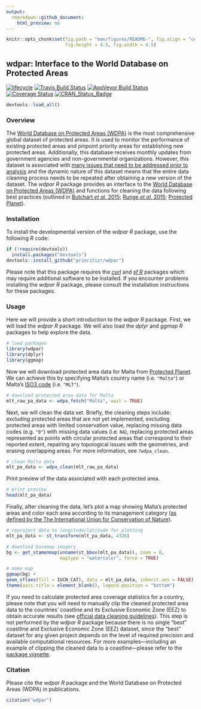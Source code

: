 ```yaml
---
output:
  rmarkdown::github_document:
    html_preview: no
---
```


```r
knitr::opts_chunk$set(fig.path = "man/figures/README-", fig.align = "center",
                      fig.height = 4.5, fig.width = 4.5)
```

<!--- README.md is generated from README.Rmd. Please edit that file -->

## wdpar: Interface to the World Database on Protected Areas
[![lifecycle](https://img.shields.io/badge/Lifecycle-maturing-blue.svg)](https://www.tidyverse.org/lifecycle/#maturing)
[![Travis Build Status](https://img.shields.io/travis/prioritizr/wdpar/master.svg?label=Linux%20%26%20Mac%20OSX)](https://travis-ci.org/prioritizr/wdpar)
[![AppVeyor Build Status](https://img.shields.io/appveyor/ci/jeffreyhanson/wdpar/master.svg?label=Windows)](https://ci.appveyor.com/project/jeffreyhanson/wdpar)
[![Coverage Status](https://codecov.io/github/prioritizr/wdpar/coverage.svg?branch=master)](https://codecov.io/github/prioritizr/wdpar?branch=master)
[![CRAN_Status_Badge](http://www.r-pkg.org/badges/version/wdpar)](https://CRAN.R-project.org/package=wdpar)

```r
devtools::load_all()
```

### Overview

The [World Database on Protected Areas (WDPA)](https://www.protectedplanet.net/) is the most comprehensive global dataset of protected areas. It is used to monitor the performance of existing protected areas and pinpoint priority areas for establishing new protected areas. Additionally, this database receives monthly updates from government agencies and non-governmental organizations. However, this dataset is associated with [many issues that need to be addressed prior to analysis](https://www.protectedplanet.net/c/calculating-protected-area-coverage) and the dynamic nature of this dataset means that the entire data cleaning process needs to be repeated after obtaining a new version of the dataset. The _wdpar R_ package provides an interface to the [World Database on Protected Areas (WDPA)](https://www.protectedplanet.net/) and functions for cleaning the data following best practices (outlined in [Butchart _et al._ 2015](https://dx.doi.org/10.1111/conl.12158); [Runge _et al._ 2015](https://dx.doi.org/10.1126/science.aac9180); [Protected Planet](https://www.protectedplanet.net/c/calculating-protected-area-coverage)).

### Installation

To install the developmental version of the _wdpar R_ package, use the following _R_ code:

```r
if (!require(devtools))
  install.packages("devtools")
devtools::install_github("prioritizr/wdpar")
```

Please note that this package requires the [_curl_](https://github.com/jeroen/curl) and [_sf R_](https://github.com/r-spatial/sf) packages which may require additional software to be installed. If you encounter problems installing the _wdpar R_ package, please consult the installation instructions for these packages.

### Usage

Here we will provide a short introduction to the _wdpar R_ package. First, we will load the _wdpar R_ package. We will also load the _dplyr_ and _ggmap R_ packages to help explore the data.

```r
# load packages
library(wdpar)
library(dplyr)
library(ggmap)
```

Now we will download protected area data for Malta from [Protected Planet](protectedplanet.net). We can achieve this by specifying Malta's country name (i.e. `"Malta"`) or Malta's [ISO3 code](https://en.wikipedia.org/wiki/ISO_3166-1_alpha-3) (i.e. `"MLT"`).

```r
# download protected area data for Malta
mlt_raw_pa_data <- wdpa_fetch("Malta", wait = TRUE)
```

Next, we will clean the data set. Briefly, the cleaning steps include: excluding protected areas that are not yet implemented, excluding protected areas with limited conservation value, replacing missing data codes (e.g. `"0"`) with missing data values (i.e. `NA`), replacing protected areas represented as points with circular protected areas that correspond to their reported extent, repairing any topological issues with the geometries, and erasing overlapping areas. For more information, see `?wdpa_clean`.

```r
# clean Malta data
mlt_pa_data <- wdpa_clean(mlt_raw_pa_data)
```

Print preview of the data associated with each protected area.

```r
# print preview
head(mlt_pa_data)
```

Finally, after cleaning the data, let's plot a map showing Malta's protected areas and color each area according to its management category ([as defined by the The International Union for Conservation of Nature](https://www.iucn.org/theme/protected-areas/about/protected-area-categories)).

```r
# reproject data to longitude/latitude for plotting
mlt_pa_data <- st_transform(mlt_pa_data, 4326)

# download basemap imagery
bg <- get_stamenmap(unname(st_bbox(mlt_pa_data)), zoom = 8,
                    maptype = "watercolor", force = TRUE)

# make map
ggmap(bg) +
geom_sf(aes(fill = IUCN_CAT), data = mlt_pa_data, inherit.aes = FALSE) +
theme(axis.title = element_blank(), legend.position = "bottom")
```

If you need to calculate protected area coverage statistics for a country, please note that you will need to manually clip the cleaned protected area data to the countries' coastline and its Exclusive Economic Zone (EEZ) to obtain accurate results (see [official data cleaning guidelines](https://www.protectedplanet.net/c/calculating-protected-area-coverage)). This step is not performed by the _wdpar R_ package because there is no single "best" coastline and Exclusive Economic Zone (EEZ) dataset, since the "best" dataset for any given project depends on the level of required precision and available computational resources. For more examples---including an example of clipping the cleaned data to a coastline---please refer to the [package vignette](https://github.com/prioritizr/wdpar/articles/wdpar.html).

### Citation

Please cite the _wdpar R_ package and the World Database on Protected Areas (WDPA) in publications.

```r
citation("wdpar")
```

